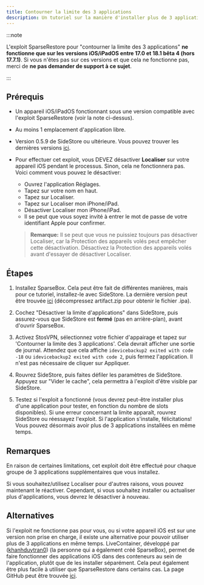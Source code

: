 ```yaml
---
title: Contourner la limite des 3 applications
description: Un tutoriel sur la manière d'installer plus de 3 applications via SideStore en utilisant l'exploit SparseRestore.
---
```


:::note

L'exploit SparseRestore pour "contourner la limite des 3 applications" **ne fonctionne que sur les versions iOS/iPadOS entre 17.0 et 18.1 bêta 4 (hors 17.7.1)**. Si vous n'êtes pas sur ces versions et que cela ne fonctionne pas, merci de **ne pas demander de support à ce sujet**.

:::

## Prérequis
* Un appareil iOS/iPadOS fonctionnant sous une version compatible avec l'exploit SparseRestore (voir la note ci-dessus).
* Au moins 1 emplacement d'application libre.
* Version 0.5.9 de SideStore ou ultérieure. Vous pouvez trouver les dernières versions [ici](https://github.com/SideStore/SideStore/releases).
* Pour effectuer cet exploit, vous DEVEZ désactiver **Localiser** sur votre appareil iOS pendant le processus. Sinon, cela ne fonctionnera pas. Voici comment vous pouvez le désactiver:
  - Ouvrez l'application Réglages.
  - Tapez sur votre nom en haut.
  - Tapez sur Localiser.
  - Tapez sur Localiser mon iPhone/iPad.
  - Désactiver Localiser mon iPhone/iPad.
  - Il se peut que vous soyez invité à entrer le mot de passe de votre identifiant Apple pour confirmer.
  
  > **Remarque:** Il se peut que vous ne puissiez toujours pas désactiver Localiser, car la Protection des appareils volés peut empêcher cette désactivation. Désactivez la Protection des appareils volés avant d'essayer de désactiver Localiser.

## Étapes
1. Installez SparseBox. Cela peut être fait de différentes manières, mais pour ce tutoriel, installez-le avec SideStore. La dernière version peut être trouvée [ici](https://nightly.link/khanhduytran0/SparseBox/workflows/build/main/artifact.zip) (décompressez artifact.zip pour obtenir le fichier .ipa).

2. Cochez "Désactiver la limite d'applications" dans SideStore, puis assurez-vous que SideStore est **fermé** (pas en arrière-plan), avant d'ouvrir SparseBox.

3. Activez StosVPN, sélectionnez votre fichier d'appairage et tapez sur 'Contourner la limite des 3 applications'. Cela devrait afficher une sortie de journal. Attendez que cela affiche `idevicebackup2 exited with code -18` ou `idevicebackup2 exited with code 2`, puis fermez l'application. Il n'est pas nécessaire de cliquer sur Appliquer.

4. Rouvrez SideStore, puis faites défiler les paramètres de SideStore. Appuyez sur "Vider le cache", cela permettra à l'exploit d'être visible par SideStore.

5. Testez si l'exploit a fonctionné (vous devrez peut-être installer plus d'une application pour tester, en fonction du nombre de slots disponibles). Si une erreur concernant la limite apparaît, rouvrez SideStore ou réessayez l'exploit. Si l'application s'installe, félicitations! Vous pouvez désormais avoir plus de 3 applications installées en même temps.

## Remarques
En raison de certaines limitations, cet exploit doit être effectué pour chaque groupe de 3 applications supplémentaires que vous installez.

Si vous souhaitez/utilisez Localiser pour d'autres raisons, vous pouvez maintenant le réactiver. Cependant, si vous souhaitez installer ou actualiser plus d'applications, vous devrez le désactiver à nouveau.

## Alternatives
Si l'exploit ne fonctionne pas pour vous, ou si votre appareil iOS est sur une version non prise en charge, il existe une alternative pour pouvoir utiliser plus de 3 applications en même temps. LiveContainer, développé par ([khanhduytran0](https://github.com/khanhduytran0)) (la personne qui a également créé SparseBox), permet de faire fonctionner des applications iOS dans des conteneurs au sein de l'application, plutôt que de les installer séparément. Cela peut également être plus facile à utiliser que SparseRestore dans certains cas. La page GitHub peut être trouvée [ici](https://github.com/khanhduytran0/LiveContainer).
